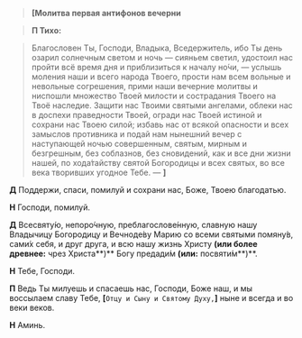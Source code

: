 > **<b>[</b>Молитва первая антифонов вечерни**

> **П Тихо:**

> Благословен Ты, Господи, Владыка, Вседержитель, ибо Ты день озарил солнечным светом и ночь — сияньем светил, удостоил нас пройти всё время дня и приблизиться к началу но́чи, — услышь моления наши и всего народа Твоего, прости нам всем вольные и невольные согрешения, прими наши вечерние молитвы и ниспошли множество Твоей милости и сострадания Твоего на Твоё наследие. Защити нас Твоими святыми ангелами, облеки нас в доспехи праведности Твоей, огради нас Твоей истиной и сохрани нас Твоею силой; избавь нас от всякой опасности и всех замыслов противника и подай нам нынешний вечер с наступающей ночью совершенным, святым, мирным и безгрешным, без соблазнов, без сновидений, как и все дни жизни нашей, по хода́тайству святой Богородицы и всех святых, во все века творивших угодное Тебе. — **<b>]</b>**

**Д** Поддержи, спаси, помилуй и сохрани нас, Боже, Твоею благодатью.

**Н** Господи, помилуй.

**Д** Всесвяту́ю, непоро́чную, преблагослове́нную, славную нашу Владычицу Богородицу и Вечноде́ву Марию со всеми святыми помяну́в, сами́х себя, и друг друга, и всю нашу жизнь Христу **(или более древнее:** чрез Христа**)** Богу предади́м **(или:** посвяти́м**)**.  

**Н** Тебе, Господи.

**П** Ведь Ты милуешь и спасаешь нас, Господи, Боже наш, и мы воссылаем славу Тебе, **[**`Отцу и Сыну и Святому Духу,`**]** ныне и всегда и во веки веков.

**Н** Аминь.
